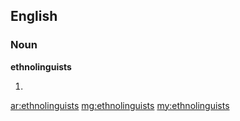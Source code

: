 ==English==

===Noun===
'''ethnolinguists'''

# {{plural of|ethnolinguist}}

[[ar:ethnolinguists]]
[[mg:ethnolinguists]]
[[my:ethnolinguists]]
